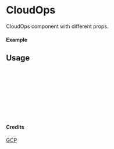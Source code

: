 
<Meta of={CloudOps} title="GCP/CloudOps" />

# CloudOps

CloudOps component with different props.

#### Example

<Canvas of={CloudOps.Primary} />

## Usage

```ts
import { CloudOps } from "yadl-ui";

const Example = () => {
  return (
      <CloudOps />
  );
};

export default Example;
```

#### Credits
[GCP](https://cloud.google.com/icons)
